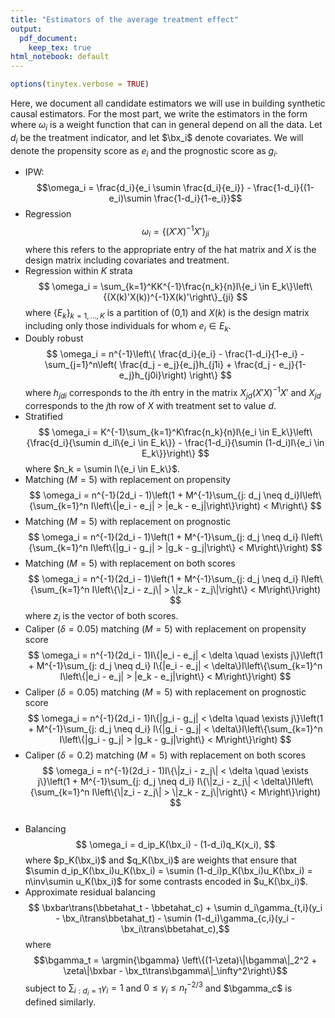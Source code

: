 ```yaml
---
title: "Estimators of the average treatment effect"
output:
  pdf_document: 
    keep_tex: true
html_notebook: default
---
```


```r
options(tinytex.verbose = TRUE)
```

<!-- \input{Macro} -->
\input{GrandMacros}

Here, we document all candidate estimators we will use in building synthetic causal estimators. For the most part, we write the estimators in the form 
\begin{align*}
\sumin \omega_i y_i,
\end{align*}
where $\omega_i$ is a weight function that can in general depend on all the data. Let $d_i$ be the treatment indicator, and let $\bx_i$ denote covariates. We will denote the propensity score as $e_i$ and the prognostic score as $g_i$. 
  
- IPW: $$\omega_i = \frac{d_i}{e_i \sumin \frac{d_i}{e_i}} -  \frac{1-d_i}{(1-e_i)\sumin \frac{1-d_i}{1-e_i}}$$
- Regression $$ \omega_i = \left\{(X'X)^{-1}X'\right\}_{ji} $$ where this refers to the appropriate entry of the hat matrix and $X$ is the design matrix including covariates and treatment.
- Regression within $K$ strata $$ \omega_i = \sum_{k=1}^KK^{-1}\frac{n_k}{n}I\{e_i \in E_k\}\left\{(X(k)'X(k))^{-1}X(k)'\right\}_{ji} $$ where $\{E_k\}_{k = 1, ..., K}$ is a partition of (0,1) and $X(k)$ is the design matrix including only those individuals for whom $e_i \in E_k$. 
- Doubly robust $$ \omega_i = n^{-1}\left\{ \frac{d_i}{e_i} - \frac{1-d_i}{1-e_i} - \sum_{j=1}^n\left( \frac{d_j - e_j}{e_j}h_{j1i} + \frac{d_j - e_j}{1-e_j}h_{j0i}\right)  \right\} $$ where $h_{jdi}$ corresponds to the $i$th entry in the matrix $X_{jd}(X'X)^{-1}X'$ and $X_{jd}$ corresponds to the $j$th row of $X$ with treatment set to value $d$.
- Stratified $$ \omega_i = K^{-1}\sum_{k=1}^K\frac{n_k}{n}I\{e_i \in E_k\}\left\{\frac{d_i}{\sumin d_iI\{e_i \in E_k\}} -  \frac{1-d_i}{\sumin (1-d_i)I\{e_i \in E_k\}}\right\} $$ where $n_k = \sumin I\{e_i \in E_k\}$.
- Matching ($M = 5$) with replacement on propensity $$ \omega_i = n^{-1}(2d_i - 1)\left(1 + M^{-1}\sum_{j: d_j \neq d_i}I\left\{\sum_{k=1}^n I\left\{|e_i - e_j| > |e_k - e_j|\right\}\right) < M\right\} $$
- Matching ($M = 5$) with replacement on prognostic $$ \omega_i = n^{-1}(2d_i - 1)\left(1 + M^{-1}\sum_{j: d_j \neq d_i} I\left\{\sum_{k=1}^n I\left\{|g_i - g_j| > |g_k - g_j|\right\} < M\right\}\right) $$ 
- Matching ($M = 5$) with replacement on both scores $$ \omega_i = n^{-1}(2d_i - 1)\left(1 + M^{-1}\sum_{j: d_j \neq d_i} I\left\{\sum_{k=1}^n I\left\{\|z_i - z_j\| > \|z_k - z_j\|\right\} < M\right\}\right) $$ where $z_i$ is the vector of both scores.
- Caliper ($\delta = 0.05$) matching ($M = 5$) with replacement on propensity score $$ \omega_i = n^{-1}(2d_i - 1)I\{|e_i - e_j| < \delta \quad \exists j\}\left(1 + M^{-1}\sum_{j: d_j \neq d_i} I\{|e_i - e_j| < \delta\}I\left\{\sum_{k=1}^n I\left\{|e_i - e_j| > |e_k - e_j|\right\} < M\right\}\right) $$
- Caliper ($\delta = 0.05$) matching ($M = 5$) with replacement on prognostic score $$ \omega_i = n^{-1}(2d_i - 1)I\{|g_i - g_j| < \delta \quad \exists j\}\left(1 + M^{-1}\sum_{j: d_j \neq d_i} I\{|g_i - g_j| < \delta\}I\left\{\sum_{k=1}^n I\left\{|g_i - g_j| > |g_k - g_j|\right\} < M\right\}\right) $$
- Caliper ($\delta = 0.2$) matching ($M = 5$) with replacement on both scores $$ \omega_i = n^{-1}(2d_i - 1)I\{\|z_i - z_j\| < \delta \quad \exists j\}\left(1 + M^{-1}\sum_{j: d_j \neq d_i} I\{\|z_i - z_j\| < \delta\}I\left\{\sum_{k=1}^n I\left\{\|z_i - z_j\| > \|z_k - z_j\|\right\} < M\right\}\right) $$  
- Balancing $$ \omega_i = d_ip_K(\bx_i) - (1-d_i)q_K(x_i), $$ where $p_K(\bx_i)$ and $q_K(\bx_i)$ are weights that ensure that $\sumin d_ip_K(\bx_i)u_K(\bx_i) = \sumin (1-d_i)p_K(\bx_i)u_K(\bx_i) = n\inv\sumin u_K(\bx_i)$ for some contrasts encoded in $u_K(\bx_i)$. 
- Approximate residual balancing $$
\bxbar\trans(\bbetahat_t - \bbetahat_c) + \sumin d_i\gamma_{t,i}(y_i - \bx_i\trans\bbetahat_t) - \sumin (1-d_i)\gamma_{c,i}(y_i - \bx_i\trans\bbetahat_c),$$
where $$\bgamma_t = \argmin{\bgamma} \left\{(1-\zeta)\|\bgamma\|_2^2 + \zeta\|\bxbar - \bx_t\trans\bgamma\|_\infty^2\right\}$$ subject to $\sum_{i : d_i = 1} \gamma_i = 1$ and $0 \leq \gamma_i \leq n_t^{-2/3}$ and $\bgamma_c$ is defined similarly.
